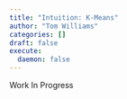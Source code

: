 ```yaml
---
title: "Intuition: K-Means"
author: "Tom Williams"
categories: []
draft: false
execute:
  daemon: false
---
```


Work In Progress